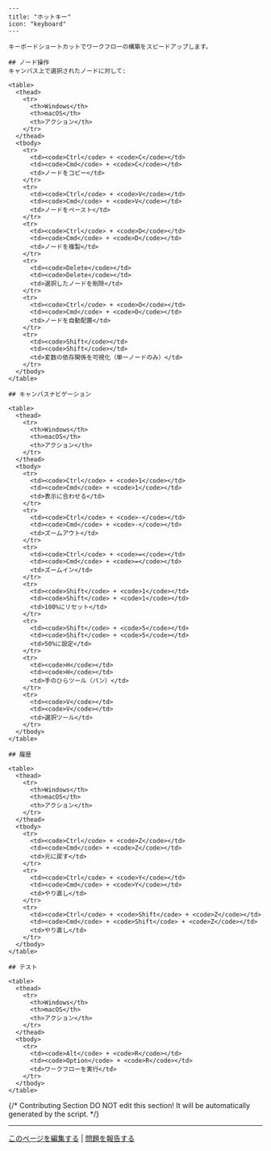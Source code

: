 ```mdx
---
title: "ホットキー"
icon: "keyboard"
---

キーボードショートカットでワークフローの構築をスピードアップします。

## ノード操作
キャンバス上で選択されたノードに対して:

<table>
  <thead>
    <tr>
      <th>Windows</th>
      <th>macOS</th>
      <th>アクション</th>
    </tr>
  </thead>
  <tbody>
    <tr>
      <td><code>Ctrl</code> + <code>C</code></td>
      <td><code>Cmd</code> + <code>C</code></td>
      <td>ノードをコピー</td>
    </tr>
    <tr>
      <td><code>Ctrl</code> + <code>V</code></td>
      <td><code>Cmd</code> + <code>V</code></td>
      <td>ノードをペースト</td>
    </tr>
    <tr>
      <td><code>Ctrl</code> + <code>D</code></td>
      <td><code>Cmd</code> + <code>D</code></td>
      <td>ノードを複製</td>
    </tr>
    <tr>
      <td><code>Delete</code></td>
      <td><code>Delete</code></td>
      <td>選択したノードを削除</td>
    </tr>
    <tr>
      <td><code>Ctrl</code> + <code>O</code></td>
      <td><code>Cmd</code> + <code>O</code></td>
      <td>ノードを自動配置</td>
    </tr>
    <tr>
      <td><code>Shift</code></td>
      <td><code>Shift</code></td>
      <td>変数の依存関係を可視化（単一ノードのみ）</td>
    </tr>
  </tbody>
</table>

## キャンバスナビゲーション

<table>
  <thead>
    <tr>
      <th>Windows</th>
      <th>macOS</th>
      <th>アクション</th>
    </tr>
  </thead>
  <tbody>
    <tr>
      <td><code>Ctrl</code> + <code>1</code></td>
      <td><code>Cmd</code> + <code>1</code></td>
      <td>表示に合わせる</td>
    </tr>
    <tr>
      <td><code>Ctrl</code> + <code>-</code></td>
      <td><code>Cmd</code> + <code>-</code></td>
      <td>ズームアウト</td>
    </tr>
    <tr>
      <td><code>Ctrl</code> + <code>=</code></td>
      <td><code>Cmd</code> + <code>=</code></td>
      <td>ズームイン</td>
    </tr>
    <tr>
      <td><code>Shift</code> + <code>1</code></td>
      <td><code>Shift</code> + <code>1</code></td>
      <td>100%にリセット</td>
    </tr>
    <tr>
      <td><code>Shift</code> + <code>5</code></td>
      <td><code>Shift</code> + <code>5</code></td>
      <td>50%に設定</td>
    </tr>
    <tr>
      <td><code>H</code></td>
      <td><code>H</code></td>
      <td>手のひらツール（パン）</td>
    </tr>
    <tr>
      <td><code>V</code></td>
      <td><code>V</code></td>
      <td>選択ツール</td>
    </tr>
  </tbody>
</table>

## 履歴

<table>
  <thead>
    <tr>
      <th>Windows</th>
      <th>macOS</th>
      <th>アクション</th>
    </tr>
  </thead>
  <tbody>
    <tr>
      <td><code>Ctrl</code> + <code>Z</code></td>
      <td><code>Cmd</code> + <code>Z</code></td>
      <td>元に戻す</td>
    </tr>
    <tr>
      <td><code>Ctrl</code> + <code>Y</code></td>
      <td><code>Cmd</code> + <code>Y</code></td>
      <td>やり直し</td>
    </tr>
    <tr>
      <td><code>Ctrl</code> + <code>Shift</code> + <code>Z</code></td>
      <td><code>Cmd</code> + <code>Shift</code> + <code>Z</code></td>
      <td>やり直し</td>
    </tr>
  </tbody>
</table>

## テスト

<table>
  <thead>
    <tr>
      <th>Windows</th>
      <th>macOS</th>
      <th>アクション</th>
    </tr>
  </thead>
  <tbody>
    <tr>
      <td><code>Alt</code> + <code>R</code></td>
      <td><code>Option</code> + <code>R</code></td>
      <td>ワークフローを実行</td>
    </tr>
  </tbody>
</table>
```

{/*
Contributing Section
DO NOT edit this section!
It will be automatically generated by the script.
*/}

---

[このページを編集する](https://github.com/langgenius/dify-docs/edit/main/ja-jp/documja-jptation/pages/build/shortcut-key.mdx) | [問題を報告する](https://github.com/langgenius/dify-docs/issues/new?template=docs.yml)

